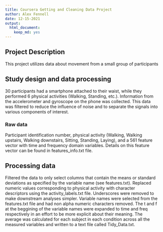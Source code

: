 ```yaml
---
title: Coursera Getting and Cleaning Data Project
author: Alex Fennell
date: 12-15-2021
output:
  html_document:
    keep_md: yes
---
```


## Project Description
This project utilizes data about movement from a small group of participants

## Study design and data processing
30 participants had a smartphone attached to their waist, while they performed
6 physical activities (Walking, Standing, etc.). Information from the
accelerometer and gyroscope on the phone was collected. This data was filtered
to reduce the influence of noise and to separate the signals into various 
components of interest.


### Raw data 
Participant identification number, physical activity (Walking, Walking upstairs,
Walking downstairs, Sitting, Standing, Laying), and a 561 feature vector with
time and frequency domain variables. Details on this feature vector can be found
in features_info.txt file. 

## Processing data
Filtered the data to only select columns that contain the means or standard
deviations as specified by the variable name (see features.txt). Replaced numeric
values corresponding to physical activity with character descriptors using the 
activity_labels.txt file. Underscores were removed to make downstream analyses 
simpler. Variable names were selected from the features.txt file and had non 
alpha numeric characters removed. The t and f at the beggining of the
variable names were expanded to time and freq respectively in an effort to be 
more explicit about their meaning. The average was calculated for each subject
in each condition across all the measured variables and written to a text file
called Tidy_Data.txt.

